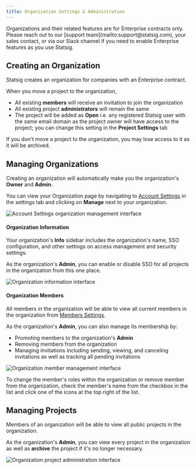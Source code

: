 ```yaml
---
title: Organization Settings & Administration
---
```


<Info>
Organizations and their related features are for Enterprise contracts only. Please reach out to our [support team](mailto:support@statsig.com), your sales contact, or via our Slack channel if you need to enable Enterprise features as you use Statsig.
</Info>

## Creating an Organization

Statsig creates an organization for companies with an Enterprise contract.

When you move a project to the organization, 
 - All existing **members** will receive an invitation to join the organization 
 - All existing project **administrators** will remain the same 
 - The project will be added as **Open** i.e. any registered Statsig user with the same email domain as the project owner will have access to the project; you can change this setting in the **Project Settings** tab

If you don't move a project to the organization, you may lose access to it as it will be archived. 

## Managing Organizations

Creating an organization will automatically make you the organization's **Owner** and **Admin**. 

You can view your Organization page by navigating to [Account Settings](https://console.statsig.com/account_settings) in the settings tab and clicking on **Manage** next to your organization.

<Frame>
  <img src="/images/access_management_account_info.png" alt="Account Settings organization management interface" />
</Frame>

#### Organization Information
Your organization's **Info** sidebar includes the organization's name, SSO configuration, and other settings on access management and security settings.

As the organization's **Admin**, you can enable or disable SSO for all projects in the organization from this one place. 

<Frame>
  <img src="/images/access_management_organization_info.png" alt="Organization information interface" />
</Frame>

#### Organization Members
All members in the organization will be able to view all current members in the organization from [Members Settings](https://console.statsig.com/settings/members).

As the organization's **Admin**, you can also manage its membership by:
 - Promoting members to the organization's **Admin**
 - Removing members from the organization
 - Managing invitations including sending, viewing, and canceling invitations as well as tracking all pending invitations
  
  <Frame>
    <img src="/images/access_management_organization_members.png" alt="Organization member management interface" />
  </Frame>

To change the member's roles within the organization or remove member from the organization, check the member's name from the checkbox in the list and click one of the icons at the top right of the list.


## Managing Projects
Members of an organization will be able to view all public projects in the organization.

As the organization's **Admin**, you can view every project in the organization as well as **archive** the project if it's no longer necessary.

<Frame>
  <img src="/images/access_management_project_view.png" alt="Organization project administration interface" />
</Frame>

